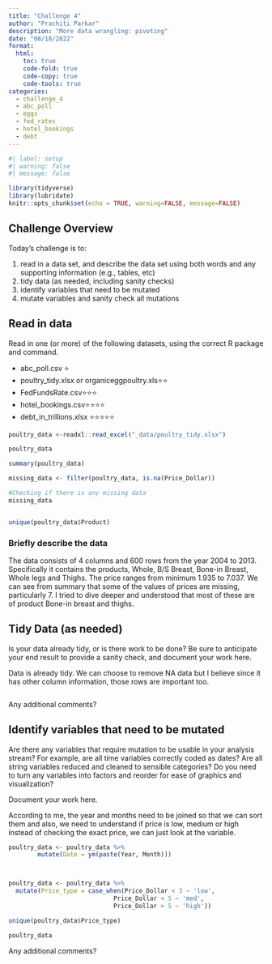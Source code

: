 ```yaml
---
title: "Challenge 4"
author: "Prachiti Parkar"
description: "More data wrangling: pivoting"
date: "08/18/2022"
format:
  html:
    toc: true
    code-fold: true
    code-copy: true
    code-tools: true
categories:
  - challenge_4
  - abc_poll
  - eggs
  - fed_rates
  - hotel_bookings
  - debt
---
```


```r
#| label: setup
#| warning: false
#| message: false

library(tidyverse)
library(lubridate)
knitr::opts_chunk$set(echo = TRUE, warning=FALSE, message=FALSE)
```

## Challenge Overview

Today's challenge is to:

1)  read in a data set, and describe the data set using both words and any supporting information (e.g., tables, etc)
2)  tidy data (as needed, including sanity checks)
3)  identify variables that need to be mutated
4)  mutate variables and sanity check all mutations

## Read in data

Read in one (or more) of the following datasets, using the correct R package and command.

-   abc_poll.csv ⭐
-   poultry_tidy.xlsx or organiceggpoultry.xls⭐⭐
-   FedFundsRate.csv⭐⭐⭐
-   hotel_bookings.csv⭐⭐⭐⭐
-   debt_in_trillions.xlsx ⭐⭐⭐⭐⭐

```r
poultry_data <-readxl::read_excel("_data/poultry_tidy.xlsx")

poultry_data

summary(poultry_data)

missing_data <- filter(poultry_data, is.na(Price_Dollar))

#Checking if there is any missing data
missing_data 


unique(poultry_data$Product)
```

### Briefly describe the data
The data consists of 4 columns and 600 rows from the year 2004 to 2013. Specifically it contains the products, Whole, B/S Breast, Bone-in Breast, Whole legs and Thighs. The price ranges from minimum 1.935 to 7.037. We can see from summary that some of the values of prices are missing, particularly 7. I tried to dive deeper and understood that most of these are of product Bone-in breast and thighs.

## Tidy Data (as needed)

Is your data already tidy, or is there work to be done? Be sure to anticipate your end result to provide a sanity check, and document your work here.

Data is already tidy. We can choose to remove NA data but I believe since it has other column information, those rows are important too. 

```r


```

Any additional comments?

## Identify variables that need to be mutated

Are there any variables that require mutation to be usable in your analysis stream? For example, are all time variables correctly coded as dates? Are all string variables reduced and cleaned to sensible categories? Do you need to turn any variables into factors and reorder for ease of graphics and visualization?

Document your work here.

According to me, the year and months need to be joined so that we can sort them and also, we need to understand if price is low, medium or high instead of checking the exact price, we can just look at the variable.

```r
poultry_data <- poultry_data %>%
        mutate(Date = ym(paste(Year, Month)))



poultry_data <- poultry_data %>%
  mutate(Price_type = case_when(Price_Dollar < 3 ~ 'low',
                             Price_Dollar < 5 ~ 'med',
                             Price_Dollar > 5 ~ 'high'))

unique(poultry_data$Price_type)

poultry_data
```

Any additional comments?
